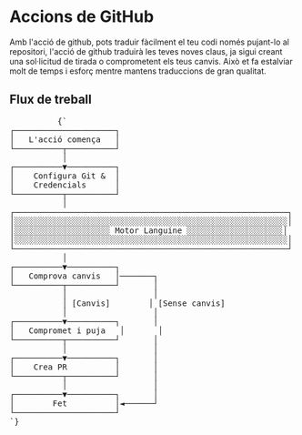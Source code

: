 # Accions de GitHub

Amb l'acció de github, pots traduir fàcilment el teu codi només pujant-lo al repositori, l'acció de github traduirà les teves noves claus, ja sigui creant una sol·licitud de tirada o comprometent els teus canvis.
Això et fa estalviar molt de temps i esforç mentre mantens traduccions de gran qualitat.


## Flux de treball
<div className="flex flex-col items-center justify-center p-4 mt-10 h-[400px] sm:h-[500px] md:h-[650px]">
        <pre
          className="p-4 text-sm leading-5 scale-[0.5] sm:scale-[0.65] md:scale-90 transform-gpu"
          style={{
            fontFamily: "monospace",
            whiteSpace: "pre",
            textAlign: "left",
          }}
        >
          {`
┌─────────────────────┐
│   L'acció comença   │
└──────────┬──────────┘
           │
┌──────────▼──────────┐
│    Configura Git &  │
│    Credencials      │
└──────────┬──────────┘
           │
┌─────────────────────────────────────────────────────────┐
│░░░░░░░░░░░░░░░░░░░░░░░░░░░░░░░░░░░░░░░░░░░░░░░░░░░░░░░░░│
│░░░░░░░░░░░░░░░░░░░░ Motor Languine ░░░░░░░░░░░░░░░░░░░░│
│░░░░░░░░░░░░░░░░░░░░░░░░░░░░░░░░░░░░░░░░░░░░░░░░░░░░░░░░░│
└─────────────────────────────────────────────────────────┘
           │
┌──────────▼──────────┐
│   Comprova canvis   │───────┐
└──────────┬──────────┘       │
           │                  │
           │ [Canvis]        │ [Sense canvis]
           │                  │
┌──────────▼──────────┐       │
│   Compromet i puja   │       │
└──────────┬──────────┘       │
           │                  │
┌──────────▼──────────┐       │
│    Crea PR          │       │
└──────────┬──────────┘       │
           │                  │
┌──────────▼──────────┐       │
│        Fet          │◄──────┘
└─────────────────────┘
`}
        </pre>
      </div>
